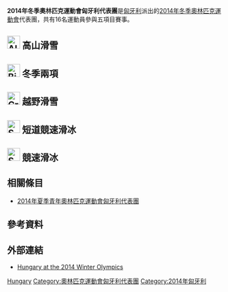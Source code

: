 {{Infobox Country Olympics
|NOC=HUN
|games=2014年冬季
|Chef De Mission= 
|competitors= '''16'''
|sports= 5
|flagbearer={{link-en|Bernadett Heidum|Bernadett Heidum}}<ref>{{cite web |url=http://www.telesport.hu/2014/02/02/heidum-bernadett-viszi-a-magyar-zaszlot/ |title=Heidum Bernadett viszi a magyar zászlót |author=<!--Staff writer(s); no by-line.--> |date=2014-02-02 |trans-title=Bernadett Heidum carries the Hungarian flag |website=http://www.telesport.hu/ |publisher= |accessdate=2014-02-02 |archive-date=2014-04-23 |archive-url=https://web.archive.org/web/20140423133713/http://www.telesport.hu/2014/02/02/heidum-bernadett-viszi-a-magyar-zaszlot/ |dead-url=no }}</ref>
|gold= 
|silver= 
|bronze= 
|total= 
|rank= 
}}
'''2014年冬季奧林匹克運動會匈牙利代表團'''是[[匈牙利|匈牙利]]派出的[[2014年冬季奧林匹克運動會|2014年冬季奧林匹克運動會]]代表團，共有16名運動員參與五項目賽事。

== [[Image:Alpine_skiing_pictogram.svg|30px]] 高山滑雪 ==
{{main|2014年冬季奧林匹克運動會高山滑雪比賽}}

== [[Image:Biathlon_pictogram.svg|30px]] 冬季兩項 ==
{{main|2014年冬季奧林匹克運動會冬季兩項比賽}}

== [[Image:Cross_country_skiing_pictogram.svg|30px]] 越野滑雪 ==
{{main|2014年冬季奧林匹克運動會越野滑雪比賽}}

== [[Image:Short_track_speed_skating_pictogram.svg|30px]] 短道競速滑冰 ==
{{main|2014年冬季奧林匹克運動會短道競速滑冰比賽}}

== [[Image:Speed_skating_pictogram.svg|30px]] 競速滑冰 ==
{{main|2014年冬季奧林匹克運動會競速滑冰比賽}}

== 相關條目 ==
* [[2014年夏季青年奧林匹克運動會匈牙利代表團|2014年夏季青年奧林匹克運動會匈牙利代表團]]

== 參考資料 ==
{{Reflist}}

== 外部連結 ==
* [http://www.sochi2014.com/en/team-hungary Hungary at the 2014 Winter Olympics]{{Wayback|url=http://www.sochi2014.com/en/team-hungary |date=20140225134937 }}

{{NOCin2014WinterOlympics}}

[[Category:2014年冬季奧林匹克運動會代表團|Hungary]]
[[Category:奧林匹克運動會匈牙利代表團|Category:奧林匹克運動會匈牙利代表團]]
[[Category:2014年匈牙利|Category:2014年匈牙利]]